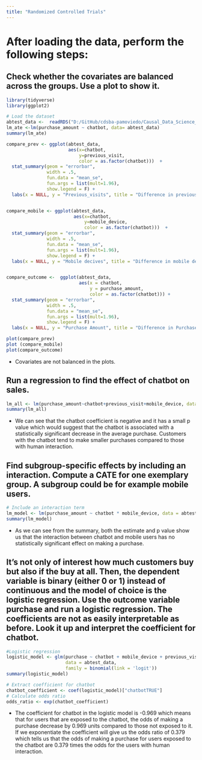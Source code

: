 ```yaml
---
title: "Randomized Controlled Trials"
---
```

# After loading the data, perform the following steps:

## Check whether the covariates are balanced across the groups. Use a plot to show it.
```r

library(tidyverse)
library(ggplot2)

# Load the dataset
abtest_data <-  readRDS("D:/GitHub/cdsba-pamoviedo/Causal_Data_Science_Data/abtest_online.rds")
lm_ate <-lm(purchase_amount ~ chatbot, data= abtest_data)
summary(lm_ate)

compare_prev <- ggplot(abtest_data,
                       aes(x=chatbot,
                           y=previous_visit,
                           color = as.factor(chatbot)))  + 
  stat_summary(geom = "errorbar", 
               width = .5,
               fun.data = "mean_se", 
               fun.args = list(mult=1.96),
               show.legend = F) +
  labs(x = NULL, y = "Previous_visits", title = "Difference in previous visits")


compare_mobile <- ggplot(abtest_data,
                         aes(x=chatbot,
                             y=mobile_device,
                             color = as.factor(chatbot)))  + 
  stat_summary(geom = "errorbar", 
               width = .5,
               fun.data = "mean_se", 
               fun.args = list(mult=1.96),
               show.legend = F) +
  labs(x = NULL, y = "Mobile decives", title = "Difference in mobile devices")


compare_outcome <-  ggplot(abtest_data, 
                           aes(x = chatbot, 
                               y = purchase_amount, 
                               color = as.factor(chatbot))) +
  stat_summary(geom = "errorbar", 
               width = .5,
               fun.data = "mean_se", 
               fun.args = list(mult=1.96),
               show.legend = F) +
  labs(x = NULL, y = "Purchase Amount", title = "Difference in Purchase Amount")

plot(compare_prev)
plot (compare_mobile) 
plot(compare_outcome)
```

*  Covariates are not balanced in the plots. 

## Run a regression to find the effect of chatbot on sales.
```r

lm_all <- lm(purchase_amount~chatbot+previous_visit+mobile_device, data=abtest_data)
summary(lm_all)
```

*  We can see that the chatbot coefficient is negative and it has a small p value which would suggest that the chatbot is associated with a statistically significant decrease in the average purchase. Customers with the chatbot tend to make smaller purchases compared to those with human interaction. 

## Find subgroup-specific effects by including an interaction. Compute a CATE for one exemplary group. A subgroup could be for example mobile users.

```r
# Include an interaction term
lm_model <- lm(purchase_amount ~ chatbot * mobile_device, data = abtest_data)
summary(lm_model)
```

*  As we can see from the summary, both the estimate and p value show us that the interaction between chatbot and mobile users has no statistically significant effect on making a purchase. 


## It’s not only of interest how much customers buy but also if the buy at all. Then, the dependent variable is binary (either 0 or 1) instead of continuous and the model of choice is the logistic regression. Use the outcome variable purchase and run a logistic regression. The coefficients are not as easily interpretable as before. Look it up and interpret the coefficient for chatbot.
```r
#Logistic regression
logistic_model <- glm(purchase ~ chatbot + mobile_device + previous_visit, 
                      data = abtest_data, 
                      family = binomial(link = 'logit'))
summary(logistic_model)

# Extract coefficient for chatbot
chatbot_coefficient <- coef(logistic_model)["chatbotTRUE"]
# Calculate odds ratio
odds_ratio <- exp(chatbot_coefficient)
```

*  The coefficient for chatbot in the logistic model is -0.969 which means that for users that are exposed to the chatbot, the odds of making a purchase decrease by 0.969 units compared to those not exposed to it. If we exponentiate the coefficient will give us the odds ratio of 0.379 which tells us that the odds of making a purchase for users exposed to the chatbot are 0.379 times the odds for the users with human interaction.  
